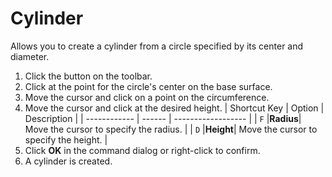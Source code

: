 
# Cylinder

<Reference shortcut='Shift-C' command='Cylinder' button='Toolbar' />

Allows you to create a cylinder from a circle specified by its center and diameter.

1. Click the button on the toolbar.
2. Click at the point for the circle's center on the base surface.
3. Move the cursor and click on a point on the circumference.
4. Move the cursor and click at the desired height.
   | Shortcut Key | Option | Description        |
   | ------------ | ------ | ------------------ |
   | `F`          |**Radius**| Move the cursor to specify the radius. |
   | `D`          |**Height**| Move the cursor to specify the height. |
5. Click **OK** in the command dialog or right-click to confirm.
6. A cylinder is created.
